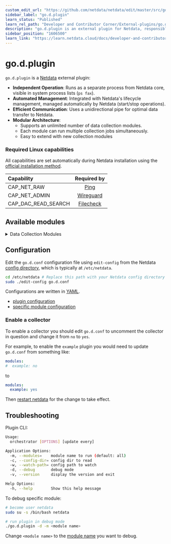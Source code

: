```yaml
---
custom_edit_url: "https://github.com/netdata/netdata/edit/master/src/go/plugin/go.d/README.md"
sidebar_label: "go.d.plugin"
learn_status: "Published"
learn_rel_path: "Developer and Contributor Corner/External-plugins/go.d.plugin"
description: "go.d.plugin is an external plugin for Netdata, responsible for running individual data collectors written in Go."
sidebar_position: "1606500"
learn_link: "https://learn.netdata.cloud/docs/developer-and-contributor-corner/external-plugins/go.d.plugin/go.d.plugin"
---
```


# go.d.plugin

`go.d.plugin` is a [Netdata](https://github.com/netdata/netdata) external plugin:

- **Independent Operation**: Runs as a separate process from Netdata core, visible in system process lists (`ps fax`).
- **Automated Management**: Integrated with Netdata's lifecycle management, managed automatically by Netdata (start/stop operations).
- **Efficient Communication**: Uses a unidirectional pipe for optimal data transfer to Netdata.
- **Modular Architecture**:
    - Supports an unlimited number of data collection modules.
    - Each module can run multiple collection jobs simultaneously.
    - Easy to extend with new collection modules

### Required Linux capabilities

All capabilities are set automatically during Netdata installation using the [official installation method](/docs/netdata-agent/installation/linux).

| Capability          |                                                Required by                                                |
|:--------------------|:---------------------------------------------------------------------------------------------------------:|
| CAP_NET_RAW         |      [Ping](https://github.com/netdata/netdata/tree/master/src/go/plugin/go.d/collector/ping#readme)      |
| CAP_NET_ADMIN       | [Wireguard](https://github.com/netdata/netdata/tree/master/src/go/plugin/go.d/collector/wireguard#readme) |
| CAP_DAC_READ_SEARCH | [Filecheck](https://github.com/netdata/netdata/tree/master/src/go/plugin/go.d/collector/filecheck#readme) |

## Available modules

<details>
<summary>Data Collection Modules</summary>

| Name                                                                                                                 |           Monitors            |
|:---------------------------------------------------------------------------------------------------------------------|:-----------------------------:|
| [adaptec_raid](https://github.com/netdata/netdata/tree/master/src/go/plugin/go.d/collector/adaptecraid)              |     Adaptec Hardware RAID     |
| [activemq](https://github.com/netdata/netdata/tree/master/src/go/plugin/go.d/collector/activemq)                     |           ActiveMQ            |
| [ap](https://github.com/netdata/netdata/tree/master/src/go/plugin/go.d/collector/ap)                                 |          Wireless AP          |
| [apache](https://github.com/netdata/netdata/tree/master/src/go/plugin/go.d/collector/apache)                         |            Apache             |
| [apcupsd](https://github.com/netdata/netdata/tree/master/src/go/plugin/go.d/collector/apcupsd)                       |           UPS (APC)           |
| [beanstalk](https://github.com/netdata/netdata/tree/master/src/go/plugin/go.d/collector/beanstalk)                   |           Beanstalk           |
| [bind](https://github.com/netdata/netdata/tree/master/src/go/plugin/go.d/collector/bind)                             |           ISC Bind            |
| [boinc](https://github.com/netdata/netdata/tree/master/src/go/plugin/go.d/collector/boinc)                           |             BOINC             |
| [cassandra](https://github.com/netdata/netdata/tree/master/src/go/plugin/go.d/collector/cassandra)                   |           Cassandra           |
| [ceph](https://github.com/netdata/netdata/tree/master/src/go/plugin/go.d/collector/ceph)                             |             Ceph              |
| [chrony](https://github.com/netdata/netdata/tree/master/src/go/plugin/go.d/collector/chrony)                         |            Chrony             |
| [clickhouse](https://github.com/netdata/netdata/tree/master/src/go/plugin/go.d/collector/clickhouse)                 |          ClickHouse           |
| [cockroachdb](https://github.com/netdata/netdata/tree/master/src/go/plugin/go.d/collector/cockroachdb)               |          CockroachDB          |
| [consul](https://github.com/netdata/netdata/tree/master/src/go/plugin/go.d/collector/consul)                         |            Consul             |
| [coredns](https://github.com/netdata/netdata/tree/master/src/go/plugin/go.d/collector/coredns)                       |            CoreDNS            |
| [couchbase](https://github.com/netdata/netdata/tree/master/src/go/plugin/go.d/collector/couchbase)                   |           Couchbase           |
| [couchdb](https://github.com/netdata/netdata/tree/master/src/go/plugin/go.d/collector/couchdb)                       |            CouchDB            |
| [dmcache](https://github.com/netdata/netdata/tree/master/src/go/plugin/go.d/collector/dmcache)                       |            DMCache            |
| [dnsdist](https://github.com/netdata/netdata/tree/master/src/go/plugin/go.d/collector/dnsdist)                       |            Dnsdist            |
| [dnsmasq](https://github.com/netdata/netdata/tree/master/src/go/plugin/go.d/collector/dnsmasq)                       |     Dnsmasq DNS Forwarder     |
| [dnsmasq_dhcp](https://github.com/netdata/netdata/tree/master/src/go/plugin/go.d/collector/dnsmasq_dhcp)             |         Dnsmasq DHCP          |
| [dns_query](https://github.com/netdata/netdata/tree/master/src/go/plugin/go.d/collector/dnsquery)                    |         DNS Query RTT         |
| [docker](https://github.com/netdata/netdata/tree/master/src/go/plugin/go.d/collector/docker)                         |         Docker Engine         |
| [docker_engine](https://github.com/netdata/netdata/tree/master/src/go/plugin/go.d/collector/docker_engine)           |         Docker Engine         |
| [dockerhub](https://github.com/netdata/netdata/tree/master/src/go/plugin/go.d/collector/dockerhub)                   |          Docker Hub           |
| [dovecot](https://github.com/netdata/netdata/tree/master/src/go/plugin/go.d/collector/dovecot)                       |            Dovecot            |
| [elasticsearch](https://github.com/netdata/netdata/tree/master/src/go/plugin/go.d/collector/elasticsearch)           |   Elasticsearch/OpenSearch    |
| [envoy](https://github.com/netdata/netdata/tree/master/src/go/plugin/go.d/collector/envoy)                           |             Envoy             |
| [exim](https://github.com/netdata/netdata/tree/master/src/go/plugin/go.d/collector/exim)                             |             Exim              |
| [fail2ban](https://github.com/netdata/netdata/tree/master/src/go/plugin/go.d/collector/fail2ban)                     |        Fail2Ban Jails         |
| [filecheck](https://github.com/netdata/netdata/tree/master/src/go/plugin/go.d/collector/filecheck)                   |     Files and Directories     |
| [fluentd](https://github.com/netdata/netdata/tree/master/src/go/plugin/go.d/collector/fluentd)                       |            Fluentd            |
| [freeradius](https://github.com/netdata/netdata/tree/master/src/go/plugin/go.d/collector/freeradius)                 |          FreeRADIUS           |
| [gearman](https://github.com/netdata/netdata/tree/master/src/go/plugin/go.d/collector/gearman)                       |            Gearman            |
| [haproxy](https://github.com/netdata/netdata/tree/master/src/go/plugin/go.d/collector/haproxy)                       |            HAProxy            |
| [hddtemp](https://github.com/netdata/netdata/tree/master/src/go/plugin/go.d/collector/hddtemp)                       |       Disks temperature       |
| [hdfs](https://github.com/netdata/netdata/tree/master/src/go/plugin/go.d/collector/hdfs)                             |             HDFS              |
| [hpssa](https://github.com/netdata/netdata/tree/master/src/go/plugin/go.d/collector/hpssa)                           |        HPE Smart Array        |
| [httpcheck](https://github.com/netdata/netdata/tree/master/src/go/plugin/go.d/collector/httpcheck)                   |       Any HTTP Endpoint       |
| [icecast](https://github.com/netdata/netdata/tree/master/src/go/plugin/go.d/collector/icecast)                       |            Icecast            |
| [intelgpu](https://github.com/netdata/netdata/tree/master/src/go/plugin/go.d/collector/intelgpu)                     |     Intel integrated GPU      |
| [ipfs](https://github.com/netdata/netdata/tree/master/src/go/plugin/go.d/collector/ipfs)                             |             IPFS              |
| [isc_dhcpd](https://github.com/netdata/netdata/tree/master/src/go/plugin/go.d/collector/isc_dhcpd)                   |           ISC DHCP            |
| [k8s_kubelet](https://github.com/netdata/netdata/tree/master/src/go/plugin/go.d/collector/k8s_kubelet)               |            Kubelet            |
| [k8s_kubeproxy](https://github.com/netdata/netdata/tree/master/src/go/plugin/go.d/collector/k8s_kubeproxy)           |          Kube-proxy           |
| [k8s_state](https://github.com/netdata/netdata/tree/master/src/go/plugin/go.d/collector/k8s_state)                   |   Kubernetes cluster state    |
| [lighttpd](https://github.com/netdata/netdata/tree/master/src/go/plugin/go.d/collector/lighttpd)                     |           Lighttpd            |
| [litespeed](https://github.com/netdata/netdata/tree/master/src/go/plugin/go.d/collector/litespeed)                   |           Litespeed           |
| [logind](https://github.com/netdata/netdata/tree/master/src/go/plugin/go.d/collector/logind)                         |        systemd-logind         |
| [logstash](https://github.com/netdata/netdata/tree/master/src/go/plugin/go.d/collector/logstash)                     |           Logstash            |
| [lvm](https://github.com/netdata/netdata/tree/master/src/go/plugin/go.d/collector/lvm)                               |      LVM logical volumes      |
| [maxscale](https://github.com/netdata/netdata/tree/master/src/go/plugin/go.d/collector/maxscale)                     |           MaxScale            |
| [megacli](https://github.com/netdata/netdata/tree/master/src/go/plugin/go.d/collector/megacli)                       |     MegaCli Hardware Raid     |
| [memcached](https://github.com/netdata/netdata/tree/master/src/go/plugin/go.d/collector/memcached)                   |           Memcached           |
| [mongoDB](https://github.com/netdata/netdata/tree/master/src/go/plugin/go.d/collector/mongodb)                       |            MongoDB            |
| [monit](https://github.com/netdata/netdata/tree/master/src/go/plugin/go.d/collector/monit)                           |             Monit             |
| [mysql](https://github.com/netdata/netdata/tree/master/src/go/plugin/go.d/collector/mysql)                           |             MySQL             |
| [nats](https://github.com/netdata/netdata/tree/master/src/go/plugin/go.d/collector/nats)                             |             NATS              |
| [nginx](https://github.com/netdata/netdata/tree/master/src/go/plugin/go.d/collector/nginx)                           |             NGINX             |
| [nginxplus](https://github.com/netdata/netdata/tree/master/src/go/plugin/go.d/collector/nginxplus)                   |          NGINX Plus           |
| [nginxunit](https://github.com/netdata/netdata/tree/master/src/go/plugin/go.d/collector/nginxunit)                   |          NGINX Unit           |
| [nginxvts](https://github.com/netdata/netdata/tree/master/src/go/plugin/go.d/collector/nginxvts)                     |           NGINX VTS           |
| [nsd](https://github.com/netdata/netdata/tree/master/src/go/plugin/go.d/collector/nsd)                               |       NSD (NLnet Labs)        |
| [ntpd](https://github.com/netdata/netdata/tree/master/src/go/plugin/go.d/collector/ntpd)                             |          NTP daemon           |
| [nvidia_smi](https://github.com/netdata/netdata/tree/master/src/go/plugin/go.d/collector/nvidia_smi)                 |          Nvidia SMI           |
| [nvme](https://github.com/netdata/netdata/tree/master/src/go/plugin/go.d/collector/nvme)                             |         NVMe devices          |
| [openldap](https://github.com/netdata/netdata/tree/master/src/go/plugin/go.d/collector/openldap)                     |           OpenLDAP            |
| [openvpn](https://github.com/netdata/netdata/tree/master/src/go/plugin/go.d/collector/openvpn)                       |            OpenVPN            |
| [openvpn_status_log](https://github.com/netdata/netdata/tree/master/src/go/plugin/go.d/collector/openvpn_status_log) |            OpenVPN            |
| [pgbouncer](https://github.com/netdata/netdata/tree/master/src/go/plugin/go.d/collector/pgbouncer)                   |           PgBouncer           |
| [oracledb](https://github.com/netdata/netdata/tree/master/src/go/plugin/go.d/collector/oracledb)                     |           Oracle DB           |
| [phpdaemon](https://github.com/netdata/netdata/tree/master/src/go/plugin/go.d/collector/phpdaemon)                   |           phpDaemon           |
| [phpfpm](https://github.com/netdata/netdata/tree/master/src/go/plugin/go.d/collector/phpfpm)                         |            PHP-FPM            |
| [pihole](https://github.com/netdata/netdata/tree/master/src/go/plugin/go.d/collector/pihole)                         |            Pi-hole            |
| [pika](https://github.com/netdata/netdata/tree/master/src/go/plugin/go.d/collector/pika)                             |             Pika              |
| [ping](https://github.com/netdata/netdata/tree/master/src/go/plugin/go.d/collector/ping)                             |       Any network host        |
| [prometheus](https://github.com/netdata/netdata/tree/master/src/go/plugin/go.d/collector/prometheus)                 |    Any Prometheus Endpoint    |
| [portcheck](https://github.com/netdata/netdata/tree/master/src/go/plugin/go.d/collector/portcheck)                   |       Any TCP Endpoint        |
| [postgres](https://github.com/netdata/netdata/tree/master/src/go/plugin/go.d/collector/postgres)                     |          PostgreSQL           |
| [postfix](https://github.com/netdata/netdata/tree/master/src/go/plugin/go.d/collector/postfix)                       |            Postfix            |
| [powerdns](https://github.com/netdata/netdata/tree/master/src/go/plugin/go.d/collector/powerdns)                     | PowerDNS Authoritative Server |
| [powerdns_recursor](https://github.com/netdata/netdata/tree/master/src/go/plugin/go.d/collector/powerdns_recursor)   |       PowerDNS Recursor       |
| [proxysql](https://github.com/netdata/netdata/tree/master/src/go/plugin/go.d/collector/proxysql)                     |           ProxySQL            |
| [pulsar](https://github.com/netdata/netdata/tree/master/src/go/plugin/go.d/collector/pulsar)                         |         Apache Pulsar         |
| [puppet](https://github.com/netdata/netdata/tree/master/src/go/plugin/go.d/collector/puppet)                         |            Puppet             |
| [rabbitmq](https://github.com/netdata/netdata/tree/master/src/go/plugin/go.d/collector/rabbitmq)                     |           RabbitMQ            |
| [redis](https://github.com/netdata/netdata/tree/master/src/go/plugin/go.d/collector/redis)                           |             Redis             |
| [rethinkdb](https://github.com/netdata/netdata/tree/master/src/go/plugin/go.d/collector/rethinkdb)                   |           RethinkDB           |
| [riakkv](https://github.com/netdata/netdata/tree/master/src/go/plugin/go.d/collector/riakkv)                         |            Riak KV            |
| [rspamd](https://github.com/netdata/netdata/tree/master/src/go/plugin/go.d/collector/rspamd)                         |            Rspamd             |
| [samba](https://github.com/netdata/netdata/tree/master/src/go/plugin/go.d/collector/samba)                           |             Samba             |
| [scaleio](https://github.com/netdata/netdata/tree/master/src/go/plugin/go.d/collector/scaleio)                       |       Dell EMC ScaleIO        |
| [sensors](https://github.com/netdata/netdata/tree/master/src/go/plugin/go.d/collector/sensors)                       |       Hardware Sensors        |
| [SNMP](https://github.com/netdata/netdata/blob/master/src/go/plugin/go.d/collector/snmp)                             |             SNMP              |
| [squid](https://github.com/netdata/netdata/tree/master/src/go/plugin/go.d/collector/squid)                           |             Squid             |
| [squidlog](https://github.com/netdata/netdata/tree/master/src/go/plugin/go.d/collector/squidlog)                     |             Squid             |
| [smartctl](https://github.com/netdata/netdata/tree/master/src/go/plugin/go.d/collector/smartctl)                     |   S.M.A.R.T Storage Devices   |
| [spigotmc](https://github.com/netdata/netdata/tree/master/src/go/plugin/go.d/collector/spigotmc)                     |           SpigotMC            |
| [storcli](https://github.com/netdata/netdata/tree/master/src/go/plugin/go.d/collector/storcli)                       |    Broadcom Hardware RAID     |
| [supervisord](https://github.com/netdata/netdata/tree/master/src/go/plugin/go.d/collector/supervisord)               |          Supervisor           |
| [systemdunits](https://github.com/netdata/netdata/tree/master/src/go/plugin/go.d/collector/systemdunits)             |      Systemd unit state       |
| [tengine](https://github.com/netdata/netdata/tree/master/src/go/plugin/go.d/collector/tengine)                       |            Tengine            |
| [tomcat](https://github.com/netdata/netdata/tree/master/src/go/plugin/go.d/collector/tomcat)                         |            Tomcat             |
| [tor](https://github.com/netdata/netdata/tree/master/src/go/plugin/go.d/collector/tor)                               |              Tor              |
| [traefik](https://github.com/netdata/netdata/tree/master/src/go/plugin/go.d/collector/traefik)                       |            Traefik            |
| [typesense](https://github.com/netdata/netdata/tree/master/src/go/plugin/go.d/collector/typesense)                   |           Typesense           |
| [unbound](https://github.com/netdata/netdata/tree/master/src/go/plugin/go.d/collector/unbound)                       |            Unbound            |
| [upsd](https://github.com/netdata/netdata/tree/master/src/go/plugin/go.d/collector/upsd)                             |          UPSd (Nut)           |
| [uwsgi](https://github.com/netdata/netdata/tree/master/src/go/plugin/go.d/collector/uwsgi)                           |             uWSGI             |
| [varnish](https://github.com/netdata/netdata/tree/master/src/go/plugin/go.d/collector/varnish)                       |            Varnish            |
| [vcsa](https://github.com/netdata/netdata/tree/master/src/go/plugin/go.d/collector/vcsa)                             |   vCenter Server Appliance    |
| [vernemq](https://github.com/netdata/netdata/tree/master/src/go/plugin/go.d/collector/vernemq)                       |            VerneMQ            |
| [vsphere](https://github.com/netdata/netdata/tree/master/src/go/plugin/go.d/collector/vsphere)                       |     VMware vCenter Server     |
| [w1sensor](https://github.com/netdata/netdata/tree/master/src/go/plugin/go.d/collector/w1sensor)                     |        1-Wire Sensors         |
| [web_log](https://github.com/netdata/netdata/tree/master/src/go/plugin/go.d/collector/weblog)                        |         Apache/NGINX          |
| [wireguard](https://github.com/netdata/netdata/tree/master/src/go/plugin/go.d/collector/wireguard)                   |           WireGuard           |
| [whoisquery](https://github.com/netdata/netdata/tree/master/src/go/plugin/go.d/collector/whoisquery)                 |         Domain Expiry         |
| [windows](https://github.com/netdata/netdata/tree/master/src/go/plugin/go.d/collector/windows)                       |            Windows            |
| [x509check](https://github.com/netdata/netdata/tree/master/src/go/plugin/go.d/collector/x509check)                   |     Digital Certificates      |
| [zfspool](https://github.com/netdata/netdata/tree/master/src/go/plugin/go.d/collector/zfspool)                       |           ZFS Pools           |
| [zookeeper](https://github.com/netdata/netdata/tree/master/src/go/plugin/go.d/collector/zookeeper)                   |           ZooKeeper           |

</details>

## Configuration

Edit the `go.d.conf` configuration file using `edit-config` from the
Netdata [config directory](/docs/netdata-agent/configuration#the-netdata-config-directory),
which is typically at `/etc/netdata`.

```bash
cd /etc/netdata # Replace this path with your Netdata config directory
sudo ./edit-config go.d.conf
```

Configurations are written in [YAML](http://yaml.org/).

- [plugin configuration](https://github.com/netdata/netdata/blob/master/src/go/plugin/go.d/config/go.d.conf)
- [specific module configuration](https://github.com/netdata/netdata/tree/master/src/go/plugin/go.d/config/go.d)

### Enable a collector

To enable a collector you should edit `go.d.conf` to uncomment the collector in question and change it from `no`
to `yes`.

For example, to enable the `example` plugin you would need to update `go.d.conf` from something like:

```yaml
modules:
#  example: no 
```

to

```yaml
modules:
  example: yes
```

Then [restart netdata](/docs/netdata-agent/maintenance/service-control) for the change to take effect.

## Troubleshooting

Plugin CLI:

```sh
Usage:
  orchestrator [OPTIONS] [update every]

Application Options:
  -m, --modules=    module name to run (default: all)
  -c, --config-dir= config dir to read
  -w, --watch-path= config path to watch
  -d, --debug       debug mode
  -v, --version     display the version and exit

Help Options:
  -h, --help        Show this help message
```

To debug specific module:

```sh
# become user netdata
sudo su -s /bin/bash netdata

# run plugin in debug mode
./go.d.plugin -d -m <module name>
```

Change `<module name>` to the [module name](#available-modules) you want to debug.
